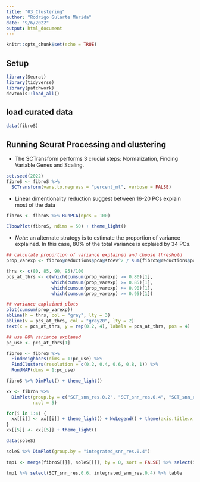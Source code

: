 ```yaml
---
title: "03_Clustering"
author: "Rodrigo Gularte Mérida"
date: "9/6/2022"
output: html_document
---
```


```r
knitr::opts_chunk$set(echo = TRUE)
```


## Setup
```r
library(Seurat)
library(tidyverse)
library(patchwork)
devtools::load_all()
```

## load curated data
```r
data(fibroS)

```

## Running Seurat Processing and clustering
* The SCTransform performs 3 crucial steps: Normalization, Finding Variable Genes and Scaling.

```r
set.seed(2022)
fibroS <- fibroS %>%
  SCTransform(vars.to.regress = "percent_mt", verbose = FALSE)
```

* Linear dimentionality reduction suggest between 16-20 PCs explain most of the data
```r
fibroS <- fibroS %>% RunPCA(npcs = 100)

ElbowPlot(fibroS, ndims = 50) + theme_light()
```

* *Note*: an alternate strategy is to estimate the proportion of variance explained.  In this case, 80% of the total variance is explaied by 34 PCs.
```r
## calculate proportion of variance explained and choose threshold
prop_varexp <- fibroS@reductions$pca@stdev^2 / sum(fibroS@reductions$pca@stdev^2)

thrs <- c(80, 85, 90, 95)/100
pcs_at_thrs <- c(which(cumsum(prop_varexp) >= 0.80)[1],
                 which(cumsum(prop_varexp) >= 0.85)[1],
                 which(cumsum(prop_varexp) >= 0.90)[1],
                 which(cumsum(prop_varexp) >= 0.95)[1])

## variance explained plots
plot(cumsum(prop_varexp))
abline(h = thrs, col = "gray", lty = 3)
abline(v = pcs_at_thrs, col = "gray20", lty = 2)
text(x = pcs_at_thrs, y = rep(0.2, 4), labels = pcs_at_thrs, pos = 4)

```

```r
## use 80% variance explaned
pc_use <- pcs_at_thrs[1]

fibroS <- fibroS %>% 
  FindNeighbors(dims = 1:pc_use) %>%
  FindClusters(resolution = c(0.2, 0.4, 0.6, 0.8, 1)) %>%
  RunUMAP(dims = 1:pc_use)

```

```r
fibroS %>% DimPlot() + theme_light()

xx <- fibroS %>% 
  DimPlot(group.by = c("SCT_snn_res.0.2", "SCT_snn_res.0.4", "SCT_snn_res.0.6", "SCT_snn_res.0.8", "SCT_snn_res.1"), 
          ncol = 5)

for(i in 1:4) {
  xx[[i]] <- xx[[i]] + theme_light() + NoLegend() + theme(axis.title.x = element_blank(), axis.title.y = element_blank())
}
xx[[5]] <- xx[[5]] + theme_light()

```


```r
data(soleS)

soleS %>% DimPlot(group.by = "integrated_snn_res.0.4")

tmp1 <- merge(fibroS[[]], soleS[[]], by = 0, sort = FALSE) %>% select(SCT_snn_res.0.2, SCT_snn_res.0.4, SCT_snn_res.0.6, SCT_snn_res.0.8, SCT_snn_res.1, subj.y, age.y, integrated_snn_res.0.4, celltype.age )

tmp1 %>% select(SCT_snn_res.0.6, integrated_snn_res.0.4) %>% table

```
